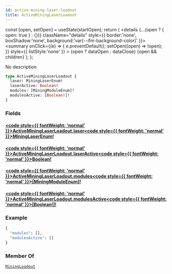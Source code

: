 ```yaml
---
id: active-mining-laser-loadout
title: ActiveMiningLaserLoadout
---
```









  const [open, setOpen] = useState(startOpen);
  return (
    <details {...(open ? { open: true } : {})} className="details" style={{ border:'none', boxShadow:'none', background:'var(--ifm-background-color)' }}>
      <summary
        onClick={(e) => {
          e.preventDefault();
          setOpen((open) => !open);
        }}
        style={{ listStyle:'none' }}
      >
      {open ? dataOpen : dataClose}
      </summary>
      {open && children}
    </details>
  );
};








No description


```graphql
type ActiveMiningLaserLoadout {
  laser: MiningLaserEnum!
  laserActive: Boolean!
  modules: [MiningModuleEnum]!
  modulesActive: [Boolean!]!
}
```




### Fields

#### [<code style={{ fontWeight: 'normal' }}>ActiveMiningLaserLoadout.<b>laser</b></code>](#)<Bullet />[<code style={{ fontWeight: 'normal' }}><b>MiningLaserEnum!</b></code>](/api/types/enums/mining-laser-enum.mdx) <Badge class="badge badge--secondary badge--non_null" text="non-null"/> <Badge class="badge badge--secondary " text="enum"/> 



#### [<code style={{ fontWeight: 'normal' }}>ActiveMiningLaserLoadout.<b>laserActive</b></code>](#)<Bullet />[<code style={{ fontWeight: 'normal' }}><b>Boolean!</b></code>](/api/types/scalars/boolean.mdx) <Badge class="badge badge--secondary badge--non_null" text="non-null"/> <Badge class="badge badge--secondary " text="scalar"/> 



#### [<code style={{ fontWeight: 'normal' }}>ActiveMiningLaserLoadout.<b>modules</b></code>](#)<Bullet />[<code style={{ fontWeight: 'normal' }}><b>[MiningModuleEnum]!</b></code>](/api/types/enums/mining-module-enum.mdx) <Badge class="badge badge--secondary badge--non_null" text="non-null"/> <Badge class="badge badge--secondary " text="enum"/> 



#### [<code style={{ fontWeight: 'normal' }}>ActiveMiningLaserLoadout.<b>modulesActive</b></code>](#)<Bullet />[<code style={{ fontWeight: 'normal' }}><b>[Boolean!]!</b></code>](/api/types/scalars/boolean.mdx) <Badge class="badge badge--secondary badge--non_null" text="non-null"/> <Badge class="badge badge--secondary " text="scalar"/> 





### Example


```graphql
{
  "modules": [],
  "modulesActive": []
}
```




### Member Of

[`MiningLoadout`](/api/types/objects/mining-loadout.mdx)  <Badge class="badge badge--secondary badge--relation" text="object"/>